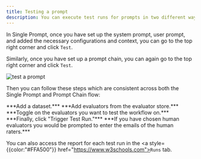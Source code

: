 ```yaml
---
title: Testing a prompt
description: You can execute test runs for prompts in two different ways, you can trigger a test from Prompt chain or from Single prompt.
---
```


In Single Prompt, once you have set up the system prompt, user prompt, and added the necessary configurations and context, you can go to the top right corner and click <code>Test</code>. 

Similarly, once you have set up a prompt chain, you can again go to the top right corner and click <code>Test</code>.

<img src="./Evaluate/Prompts/prompt-test/img1.png" alt="test a prompt" />

Then you can follow these steps which are consistent across both the Single Prompt and Prompt Chain flow:

<Steps>
<Step>
  ***Add a dataset.***
</Step>
 
<Step>
  ***Add evaluators from the evaluator store.***
</Step>
<Step>
***Toggle on the evaluators you want to test the workflow on.***
</Step>
<Step>
 ***Finally, click "Trigger Test Run."***
</Step>
<Step>
 ***If you have chosen human evaluators you would be prompted to enter the emails of the human raters.***
</Step>
</Steps>

You can also access the report for each test run in the <a style={{color:"#FFA500"}} href="https://www.w3schools.com"><code>Runs</code></a> tab.



<Cards>
  <Card title="Single prompt" href="https://nextjs.org/docs" />
  <Card title="Multiple prompt" href="https://fumadocs.vercel.app" />
  <Card title="Prompt chain" href="https://fumadocs.vercel.app" />

</Cards>
